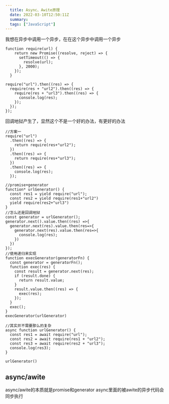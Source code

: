 ```yaml
---
  title: Async、Awite原理
  date: 2022-03-10T12:50:11Z
  summary:
  tags: ["JavaScript"]
---
```

  
  我想在异步中调用一个异步，在在这个异步中调用一个异步
```
function require(url) {
    return new Promise((resolve, reject) => {
      setTimeout(() => {
        resolve(url);
      }, 2000);
    });
  }

require("url").then((res) => {
  require(res + "url2").then((res) => {
    require(res + "url3").then((res) => {
      console.log(res);
    });
  });
});
```

回调地狱产生了，显然这个不是一个好的办法，有更好的办法
```
//方案一
require("url")
  .then((res) => {
    return require(res+"url2");
  })
  .then((res) => {
    return require(res+"url3");
  })
  .then((res) => {
    console.log(res);
  });
	
//promise+generator
function* urlGenerator() {
  const res1 = yield require("url");
  const res2 = yield require(res1+"url2")
  yield require(res2+"url3")
}
//怎么还是回调地狱
const generator = urlGenerator();
generator.next().value.then((res) =>{
  generator.next(res).value.then(res=>{
    generator.next(res).value.then(res=>{
      console.log(res);
    })
  })
});
//使用递归来实现
function execGenerator(generatorFn) {
  const generator = generatorFn();
  function exec(res) {
    const result = generator.next(res);
    if (result.done) {
      return result.value;
    }
    result.value.then((res) => {
      exec(res);
    });
  }
  exec();
}
execGenerator(urlGenerator)

//其实并不需要那么的复杂
async function urlGenerator() {
  const res1 = await require("url");
  const res2 = await require(res1 + "url2");
  const res3 = await require(res2 + "url3");
  console.log(res3);
}

urlGenerator()
```
## async/awite
async/awite的本质就是promise和generator
async里面的被awite的异步代码会同步执行
  